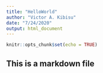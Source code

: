 ```yaml
---
title: "HelloWorld"
author: "Victor A. Kibisu"
date: "7/24/2020"
output: html_document
---
```


```r
knitr::opts_chunk$set(echo = TRUE)
```

## This is a markdown file

